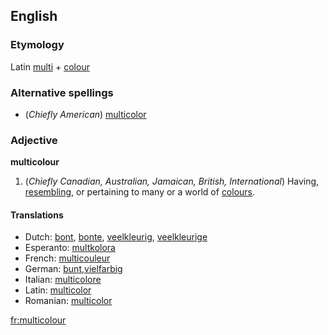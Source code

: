 ==English==

===Etymology===
Latin [[multi]] + [[colour]]

===Alternative spellings===
*(''Chiefly American'') [[multicolor]]

===Adjective===
'''multicolour'''

# (''Chiefly Canadian, Australian, Jamaican, British, International'') Having, [[resembling]], or pertaining to many or a world of [[colour]]s.

====Translations====
*Dutch: [[bont]], [[bonte]], [[veelkleurig]], [[veelkleurige]]
*Esperanto: [[multkolora]]
*French: [[multicouleur]]
*German: [[bunt]],[[vielfarbig]]
*Italian: [[multicolore]]
*Latin: [[multicolor]]
*Romanian: [[multicolor]]

[[fr:multicolour]]